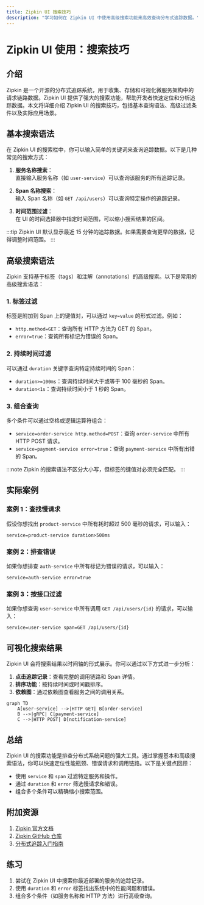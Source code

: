 ```yaml
---
title: Zipkin UI 搜索技巧
description: "学习如何在 Zipkin UI 中使用高级搜索功能来高效查询分布式追踪数据。"
---
```


# Zipkin UI 使用：搜索技巧

## 介绍

Zipkin 是一个开源的分布式追踪系统，用于收集、存储和可视化微服务架构中的请求链路数据。Zipkin UI 提供了强大的搜索功能，帮助开发者快速定位和分析追踪数据。本文将详细介绍 Zipkin UI 的搜索技巧，包括基本查询语法、高级过滤条件以及实际应用场景。

## 基本搜索语法

在 Zipkin UI 的搜索栏中，你可以输入简单的关键词来查询追踪数据。以下是几种常见的搜索方式：

1. **服务名称搜索**：  
   直接输入服务名称（如 `user-service`）可以查询该服务的所有追踪记录。

2. **Span 名称搜索**：  
   输入 Span 名称（如 `GET /api/users`）可以查询特定操作的追踪记录。

3. **时间范围过滤**：  
   在 UI 的时间选择器中指定时间范围，可以缩小搜索结果的区间。

:::tip
Zipkin UI 默认显示最近 15 分钟的追踪数据。如果需要查询更早的数据，记得调整时间范围。
:::

## 高级搜索语法

Zipkin 支持基于标签（tags）和注解（annotations）的高级搜索。以下是常用的高级搜索语法：

### 1. 标签过滤
标签是附加到 Span 上的键值对，可以通过 `key=value` 的形式过滤。例如：
- `http.method=GET`：查询所有 HTTP 方法为 GET 的 Span。
- `error=true`：查询所有标记为错误的 Span。

### 2. 持续时间过滤
可以通过 `duration` 关键字查询特定持续时间的 Span：
- `duration>=100ms`：查询持续时间大于或等于 100 毫秒的 Span。
- `duration<1s`：查询持续时间小于 1 秒的 Span。

### 3. 组合查询
多个条件可以通过空格或逻辑运算符组合：
- `service=order-service http.method=POST`：查询 `order-service` 中所有 HTTP POST 请求。
- `service=payment-service error=true`：查询 `payment-service` 中所有出错的 Span。

:::note
Zipkin 的搜索语法不区分大小写，但标签的键值对必须完全匹配。
:::

## 实际案例

### 案例 1：查找慢请求
假设你想找出 `product-service` 中所有耗时超过 500 毫秒的请求，可以输入：
```
service=product-service duration>500ms
```

### 案例 2：排查错误
如果你想排查 `auth-service` 中所有标记为错误的请求，可以输入：
```
service=auth-service error=true
```

### 案例 3：按接口过滤
如果你想查询 `user-service` 中所有调用 `GET /api/users/{id}` 的请求，可以输入：
```
service=user-service span=GET /api/users/{id}
```

## 可视化搜索结果

Zipkin UI 会将搜索结果以时间轴的形式展示。你可以通过以下方式进一步分析：
1. **点击追踪记录**：查看完整的调用链路和 Span 详情。
2. **排序功能**：按持续时间或时间戳排序。
3. **依赖图**：通过依赖图查看服务之间的调用关系。

```mermaid
graph TD
    A[user-service] -->|HTTP GET| B[order-service]
    B -->|gRPC| C[payment-service]
    C -->|HTTP POST| D[notification-service]
```

## 总结

Zipkin UI 的搜索功能是排查分布式系统问题的强大工具。通过掌握基本和高级搜索语法，你可以快速定位性能瓶颈、错误请求和调用链路。以下是关键点回顾：
- 使用 `service` 和 `span` 过滤特定服务和操作。
- 通过 `duration` 和 `error` 筛选慢请求和错误。
- 组合多个条件可以精确缩小搜索范围。

## 附加资源
1. [Zipkin 官方文档](https://zipkin.io/)
2. [Zipkin GitHub 仓库](https://github.com/openzipkin/zipkin)
3. [分布式追踪入门指南](https://opentracing.io/docs/)

## 练习
1. 尝试在 Zipkin UI 中搜索你最近部署的服务的追踪记录。
2. 使用 `duration` 和 `error` 标签找出系统中的性能问题和错误。
3. 组合多个条件（如服务名称和 HTTP 方法）进行高级查询。